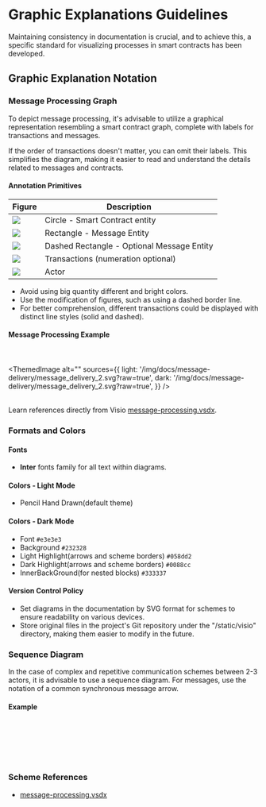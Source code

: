 
# Graphic Explanations Guidelines

Maintaining consistency in documentation is crucial, and to achieve this, a specific standard for visualizing processes in smart contracts has been developed.

## Graphic Explanation Notation

### Message Processing Graph

To depict message processing, it's advisable to utilize a graphical representation resembling a smart contract graph, complete with labels for transactions and messages.

If the order of transactions doesn't matter, you can omit their labels. This simplifies the diagram, making it easier to read and understand the details related to messages and contracts.

#### Annotation Primitives

| Figure                                                                                                     | Description                                           |
| ---------------------------------------------------------------------------------------------------------- | ----------------------------------------------------- |
| ![](/img/docs/scheme-templates/message-processing-graphs/circle_for_smart_contract.svg?raw=true)           | Circle - Smart Contract entity                        |
| ![](/img/docs/scheme-templates/message-processing-graphs/rectangle_for_regular_message.svg?raw=true)       | Rectangle - Message Entity                            |
| ![](/img/docs/scheme-templates/message-processing-graphs/dashed_rectgl_for_optional_message.svg?raw=true)  | Dashed Rectangle - Optional Message Entity            |
| ![](/img/docs/scheme-templates/message-processing-graphs/line_for_transaction.svg?raw=true)                | Transactions (numeration optional) |
| ![](/img/docs/scheme-templates/message-processing-graphs/person_figure_for_actor.svg?raw=true)             | Actor                                                 |

- Avoid using big quantity different and bright colors.
- Use the modification of figures, such as using a dashed border line.
- For better comprehension, different transactions could be displayed with distinct line styles (solid and dashed).

#### Message Processing Example

<br></br>
<ThemedImage
  alt=""
  sources={{
    light: '/img/docs/message-delivery/message_delivery_2.svg?raw=true',
    dark: '/img/docs/message-delivery/message_delivery_2.svg?raw=true',
  }}
/>
<br></br>

Learn references directly from Visio [message-processing.vsdx](/static/schemes-visio/message-processing.vsdx).

### Formats and Colors

#### Fonts

- **Inter** fonts family  for all text within diagrams.

#### Colors - Light Mode

- Pencil Hand Drawn(default theme)

#### Colors - Dark Mode

- Font `#e3e3e3`
- Background `#232328`
- Light Highlight(arrows and scheme borders) `#058dd2`
- Dark Highlight(arrows and scheme borders) `#0088cc`
- InnerBackGround(for nested blocks) `#333337`

#### Version Control Policy

- Set diagrams in the documentation by SVG format for schemes to ensure readability on various devices.
- Store original files in the project's Git repository under the "/static/visio" directory, making them easier to modify in the future.

### Sequence Diagram

In the case of complex and repetitive communication schemes between 2-3 actors, it is advisable to use a sequence diagram. For messages, use the notation of a common synchronous message arrow.

#### Example

<br></br>
<div class="text--center">
<ThemedImage
  alt=""
  sources={{
    light: '/img/docs/message-delivery/message_delivery_7.svg?raw=true',
    dark: '/img/docs/message-delivery/message_delivery_7.svg?raw=true',
  }}
/>
</div>
<br></br>

### Scheme References

- [message-processing.vsdx](/schemes-visio/message_processing.vsdx)
